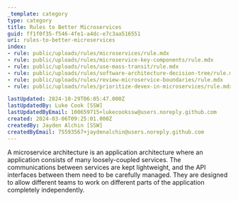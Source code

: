 ```yaml
---
_template: category
type: category
title: Rules to Better Microservices
guid: ff1f0f35-f546-4fe1-a4dc-e7c3aa516551
uri: rules-to-better-microservices
index:
- rule: public/uploads/rules/microservices/rule.mdx
- rule: public/uploads/rules/microservice-key-components/rule.mdx
- rule: public/uploads/rules/use-mass-transit/rule.mdx
- rule: public/uploads/rules/software-architecture-decision-tree/rule.mdx
- rule: public/uploads/rules/review-microservice-boundaries/rule.mdx
- rule: public/uploads/rules/prioritize-devex-in-microservices/rule.mdx

lastUpdated: 2024-10-29T06:05:47.000Z
lastUpdatedBy: Luke Cook [SSW]
lastUpdatedByEmail: 100659715+lukecookssw@users.noreply.github.com
created: 2024-03-06T09:25:01.000Z
createdBy: Jayden Alchin [SSW]
createdByEmail: 75593567+jaydenalchin@users.noreply.github.com
---
```

A microservice architecture is an application architecture where an application consists of many loosely-coupled services. The communications between services are kept lightweight, and the API interfaces between them need to be carefully managed. They are designed to allow different teams to work on different parts of the application completely independently.

